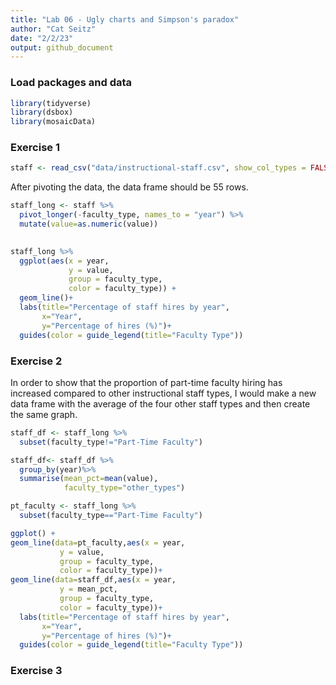 ```yaml
---
title: "Lab 06 - Ugly charts and Simpson's paradox"
author: "Cat Seitz"
date: "2/2/23"
output: github_document
---
```


### Load packages and data

```r
library(tidyverse) 
library(dsbox)
library(mosaicData) 
```

### Exercise 1

```r

staff <- read_csv("data/instructional-staff.csv", show_col_types = FALSE)

```

After pivoting the data, the data frame should be 55 rows. 

```r

staff_long <- staff %>%
  pivot_longer(-faculty_type, names_to = "year") %>%
  mutate(value=as.numeric(value))
  

```

```r

staff_long %>%
  ggplot(aes(x = year,
             y = value,
             group = faculty_type,
             color = faculty_type)) +
  geom_line()+
  labs(title="Percentage of staff hires by year",
       x="Year",
       y="Percentage of hires (%)")+
  guides(color = guide_legend(title="Faculty Type"))


```



### Exercise 2

In order to show that the proportion of part-time faculty hiring has increased compared to other instructional staff types, I would make a new data frame with the average of the four other staff types and then create the same graph. 

```r

staff_df <- staff_long %>%
  subset(faculty_type!="Part-Time Faculty")

staff_df<- staff_df %>%
  group_by(year)%>%
  summarise(mean_pct=mean(value),
            faculty_type="other_types")

pt_faculty <- staff_long %>%
  subset(faculty_type=="Part-Time Faculty")

```

```r

ggplot() +
geom_line(data=pt_faculty,aes(x = year,
           y = value,
           group = faculty_type,
           color = faculty_type))+
geom_line(data=staff_df,aes(x = year,
           y = mean_pct,
           group = faculty_type,
           color = faculty_type))+
  labs(title="Percentage of staff hires by year",
       x="Year",
       y="Percentage of hires (%)")+
  guides(color = guide_legend(title="Faculty Type"))

```


### Exercise 3


